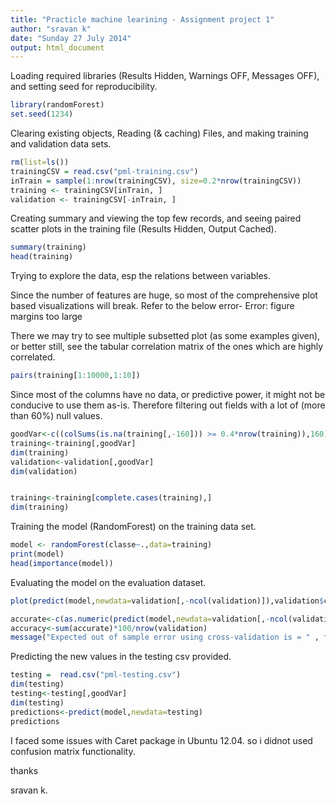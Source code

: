 ```yaml
---
title: "Practicle machine learining - Assignment project 1"
author: "sravan k"
date: "Sunday 27 July 2014"
output: html_document
---
```

Loading required libraries (Results Hidden, Warnings OFF, Messages OFF), and setting seed for reproducibility.

```r

library(randomForest)
set.seed(1234)
```

Clearing existing objects, Reading (& caching) Files, and making training and validation data sets.

```r
rm(list=ls())
trainingCSV = read.csv("pml-training.csv")
inTrain = sample(1:nrow(trainingCSV), size=0.2*nrow(trainingCSV))
training <- trainingCSV[inTrain, ]
validation <- trainingCSV[-inTrain, ]

```

Creating summary and viewing the top few records, and seeing paired scatter plots in the training file (Results Hidden, Output Cached).


```r
summary(training)
head(training)
```

Trying to explore the data, esp the relations between variables. 

<p></p>

<p> Since the number of features are huge, so most of the comprehensive plot based visualizations will break. Refer to the below error- Error: figure margins too large</p>

<p></p>

<p>There we may try to see multiple subsetted plot (as some examples given), or better still, see the tabular correlation matrix of the ones which are highly correlated.</p>

```r

pairs(training[1:10000,1:10])
```

Since most of the columns have no data, or predictive power, it might not be conducive to use them as-is. Therefore filtering out fields with a lot of (more than 60%) null values.

```r
goodVar<-c((colSums(is.na(training[,-160])) >= 0.4*nrow(training)),160)
training<-training[,goodVar]
dim(training)
validation<-validation[,goodVar]
dim(validation)


training<-training[complete.cases(training),]
dim(training)
```

Training the model (RandomForest) on the training data set.

```r
model <- randomForest(classe~.,data=training)
print(model)
head(importance(model))
```

Evaluating the model on the evaluation dataset.

```r
plot(predict(model,newdata=validation[,-ncol(validation)]),validation$classe)

accurate<-c(as.numeric(predict(model,newdata=validation[,-ncol(validation)])==validation$classe))
accuracy<-sum(accurate)*100/nrow(validation)
message("Expected out of sample error using cross-validation is = " , format(round(100-accuracy, 2), nsmall = 2), "%")
```

Predicting the new values in the testing csv provided.

```r
testing =  read.csv("pml-testing.csv")
dim(testing)
testing<-testing[,goodVar]
dim(testing)
predictions<-predict(model,newdata=testing)
predictions
```

I faced some issues with Caret package in Ubuntu 12.04. so i didnot used confusion matrix functionality.

thanks

sravan k.

<p></p>
